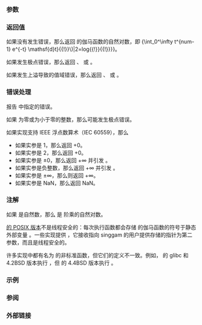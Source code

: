 {{cpp/title|lgamma|lgammaf|lgammal}}
{{cpp/numeric/math/navbar}}
{{cpp/numeric/math/declarations
|family=lgamma
|param1=num
|constexpr_since=26
|desc=计算 {{c|num}} 的{{enwiki|Gamma function|伽马函数}}绝对值的自然对数。
}}

===参数===
{{par begin}}
{{par|num|浮点数或整数}}
{{par end}}

===返回值===
如果没有发生错误，那么返回 {{c|num}} 的伽马函数的自然对数，即 {{mathjax-or|1=\(\log_{e}{{!}}{\int_0^\infty t^{num-1} e^{-t} \mathsf{d}t}{{!}}\)|2=log{{su|b=e}}{{!}}{{minteg|0|∞|''t''{{su|p=num-1}} {{mexp|-t}} d''t''}}{{!}}}}。

如果发生极点错误，那么返回 {{lc|HUGE_VAL|+HUGE_VAL}}、{{tt|+HUGE_VALF}} 或 {{tt|+HUGE_VALL}}。

如果发生上溢导致的值域错误，那么返回 {{lc|HUGE_VAL|±HUGE_VAL}}、{{tt|±HUGE_VALF}} 或 {{tt|±HUGE_VALL}}。

===错误处理===
报告 {{lc|math_errhandling}} 中指定的错误。

如果 {{c|num}} 为零或为小于零的整数，那么可能发生极点错误。

如果实现支持 IEEE 浮点数算术（IEC 60559），那么
* 如果实参是 1，那么返回 +0。
* 如果实参是 2，那么返回 +0。
* 如果实参是 ±0，那么返回 +∞ 并引发 {{lc|FE_DIVBYZERO}}。
* 如果实参是负整数，那么返回 +∞ 并引发 {{lc|FE_DIVBYZERO}}。
* 如果实参是 ±∞，那么则返回 +∞。
* 如果实参是 NaN，那么返回 NaN。

===注解===
如果 {{c|num}} 是自然数，那么 {{c|std::lgamma(num)}} 是 {{c|num - 1}} 阶乘的自然对数。

[https://pubs.opengroup.org/onlinepubs/9699919799/functions/lgamma.html {{tt|lgamma}} 的 POSIX 版本]不是线程安全的：每次执行函数都会存储 {{c|num}} 的伽马函数的符号于静态外部变量 {{tt|signgam}}。一些实现提供 {{tt|lgamma_r}}，它接收指向 singgam 的用户提供存储的指针为第二参数，而且是线程安全的。

许多实现中都有名为 {{tt|gamma}} 的非标准函数，但它们的定义不一致。例如，{{tt|gamma}} 的 glibc 和 4.2BSD 版本执行 {{tt|lgamma}}，但 {{tt|gamma}} 的 4.4BSD 版本执行 {{tt|tgamma}}。

{{cpp/numeric/math/additional integer overload note|lgamma}}

===示例===
{{example
|code=
#include &lt;cerrno&gt;
#include &lt;cfenv&gt;
#include &lt;cmath&gt;
#include &lt;cstring&gt;
#include &lt;iostream&gt;

// #pragma STDC FENV_ACCESS ON

const double pi = std::acos(-1); // C++20 起也可以使用 std::numbers::pi

int main()
{
    std::cout &lt;&lt; "lgamma(10) = " &lt;&lt; std::lgamma(10)
              &lt;&lt; "，log(9!) = " &lt;&lt; std::log(std::tgamma(10))
              &lt;&lt; "，exp(lgamma(10)) = " &lt;&lt; std::exp(std::lgamma(10)) &lt;&lt; '\n'
              &lt;&lt; "lgamma(0.5) = " &lt;&lt; std::lgamma(0.5)
              &lt;&lt; "，log(sqrt(pi)) = " &lt;&lt; std::log(std::sqrt(pi)) &lt;&lt; '\n';
    
    // 特殊值
    std::cout &lt;&lt; "lgamma(1) = " &lt;&lt; std::lgamma(1) &lt;&lt; '\n'
              &lt;&lt; "lgamma(+Inf) = " &lt;&lt; std::lgamma(INFINITY) &lt;&lt; '\n';
    
    // 错误处理
    errno = 0;
    std::feclearexcept(FE_ALL_EXCEPT);
    
    std::cout &lt;&lt; "lgamma(0) = " &lt;&lt; std::lgamma(0) &lt;&lt; '\n';
    
    if (errno == ERANGE)
        std::cout &lt;&lt; "    errno == ERANGE: " &lt;&lt; std::strerror(errno) &lt;&lt; '\n';
    if (std::fetestexcept(FE_DIVBYZERO))
        std::cout &lt;&lt; "    发生 FE_DIVBYZERO\n";
}
|output=
lgamma(10) = 12.8018，log(9!) = 12.8018，exp(lgamma(10)) = 362880
lgamma(0.5) = 0.572365，log(sqrt(pi)) = 0.572365
lgamma(1) = 0
lgamma(+Inf) = inf
lgamma(0) = inf
    errno == ERANGE: Numerical result out of range
    发生 FE_DIVBYZERO
}}

===参阅===
{{dsc begin}}
{{dsc inc|cpp/numeric/math/dsc tgamma}}
{{dsc see c|c/numeric/math/lgamma}}
{{dsc end}}

===外部链接===
{{eli|[https://mathworld.wolfram.com/LogGammaFunction.html Weisstein, Eric W. “对数伽马函数”]来自 MathWorld--A Wolfram Web Resource。}}

{{langlinks|de|en|es|fr|it|ja|pt|ru}}